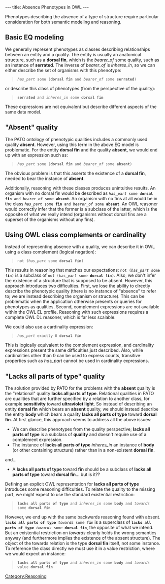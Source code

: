 ---
title: Absence Phenotypes in OWL
---

Phenotypes describing the absence of a type of structure require particular consideration for both semantic modeling and reasoning.

==Basic EQ modeling==
We generally represent phenotypes as classes describing relationships between an entity and a quality. The entity is usually an anatomical structure, such as a '''dorsal fin''', which is the ''bearer_of'' some quality, such as an instance of '''serrated'''. The inverse of ''bearer_of'' is ''inheres_in'', so we can either describe the set of organisms with this phenotype:

<blockquote><tt>''has_part'' some ('''dorsal fin''' and ''bearer_of'' some '''serrated''')</tt></blockquote>

or describe this class of phenotypes (from the perspective of the quality):

<blockquote><tt>'''serrated''' and ''inheres_in'' some '''dorsal fin'''</tt></blockquote>

These expressions are not equivalent but describe different aspects of the same data model.

=="Absent" quality==
The PATO ontology of phenotypic qualities includes a commonly used quality '''absent'''. However, using this term in the above EQ model is problematic. For the entity '''dorsal fin''' and the quality '''absent''', we would end up with an expression such as:

<blockquote><tt>''has_part'' some ('''dorsal fin''' and ''bearer_of'' some '''absent''')</tt></blockquote>

The obvious problem is that this asserts the existence of a '''dorsal fin''', needed to bear the instance of '''absent'''.

Additionally, reasoning with these classes produces unintuitive results. An organism with no dorsal fin would be described as <tt>''has_part'' some '''dorsal fin''' and ''bearer_of'' some '''absent'''</tt>. An organism with no fins at all would be in the class <tt>''has_part'' some '''fin''' and ''bearer_of'' some '''absent'''</tt>. An OWL reasoner would correctly infer that the former is a subclass of the latter, which is the opposite of what we really intend (organisms without dorsal fins are a superset of the organisms without any fins).

==Using OWL class complements or cardinality==
Instead of representing absence with a quality, we can describe it in OWL using a class complement (logical negation):

<blockquote><tt>not (''has_part'' some '''dorsal fin''')</tt></blockquote>

This results in reasoning that matches our expectations: <tt>not (''has_part'' some '''fin''')</tt> is a subclass of <tt>not (''has_part'' some '''dorsal fin''')</tt>. Also, we don't infer the existence of a structure that is supposed to be absent. However, this approach introduces two difficulties. First, we lose the ability to directly describe the phenotypic quality (there is no instance of "absence" to refer to; we are instead describing the organism or structure). This can be problematic when the application otherwise presents or queries for phenotypes as qualities. Second, complement expressions are not available within the OWL EL profile. Reasoning with such expressions requires a complete OWL DL reasoner, which is far less scalable.

We could also use a cardinality expression:

<blockquote><tt>''has_part'' exactly 0 '''dorsal fin'''</tt></blockquote>

This is logically equivalent to the complement expression, and cardinality expressions present the same difficulties just described. Also, while cardinalities other than 0 can be used to express counts, transitive properties such as ''has_part'' cannot be used in cardinality expressions.

=="Lacks all parts of type" quality==
The solution provided by PATO for the problems with the '''absent''' quality is the "relational" quality '''lacks all parts of type'''. Relational qualities in PATO are qualities that are further specified by a relation to another class, for example '''sensitivity''' toward '''ultraviolet light'''. So instead of describing an entity '''dorsal fin''' which bears an '''absent''' quality, we should instead describe the entity '''body''' which bears a quality '''lacks all parts of type''' toward '''dorsal fin'''. At first glance, this approach seems to address all the above issues:
* We can describe phenotypes from the quality perspective; '''lacks all parts of type''' is a subclass of '''quality''' and doesn't require use of a complement expression.
* The instance of '''lacks all parts of type''' ''inheres_in'' an instance of '''body''' (or other containing structure) rather than in a non-existent '''dorsal fin'''.
and...
* A '''lacks all parts of type''' toward '''fin''' should be a subclass of '''lacks all parts of type''' toward '''dorsal fin'''... but is it??

Defining an explicit OWL representation for '''lacks all parts of type''' introduces some reasoning difficulties. To relate the quality to the missing part, we might expect to use the standard existential restriction:

<blockquote><tt>'''lacks all parts of type''' and ''inheres_in'' some '''body''' and ''towards'' some '''dorsal fin'''</tt></blockquote>

However, we end up with the same backwards reasoning found with absent. <tt>'''lacks all parts of type''' ''towards'' some '''fin'''</tt> is a superclass of <tt>'''lacks all parts of type''' ''towards'' some '''dorsal fin'''</tt>, the opposite of what we intend. But an existential restriction on ''towards'' clearly holds the wrong semantics anyway (and furthermore implies the existence of the absent structure). The object of the towards relation is the type '''dorsal fin''' itself, not some instance. To reference the class directly we must use it in a value restriction, where we would expect an instance:

<blockquote><tt>'''lacks all parts of type''' and ''inheres_in'' some '''body''' and ''towards'' value '''dorsal fin'''</tt></blockquote>

[[Category:Reasoning]]